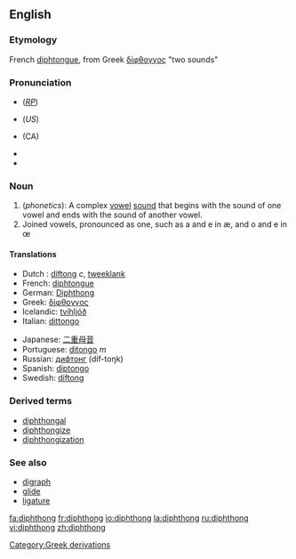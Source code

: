 ==English==
{{wikipedia}}
===Etymology===
French [[diphtongue]], from Greek [[δίφθογγος]] "two sounds"

===Pronunciation===
*{{IPA|/ˈdɪf.θɒŋ/ or /ˈdɪp.θɒŋ/}} (''[[RP]]'')
*{{IPA|/ˈdɪfθɔːŋ/ or /ˈdɪpθɔːŋ/}} (''US'')
*{{IPA|/ˈdɪf.θɑŋ/}} (CA)
*{{Audio|en-ca-diphthong.ogg|Audio (CA)}}
*{{audio|en-us-diphthong.ogg|Audio (US)}}

===Noun===
{{en-noun}}

#(''phonetics''): A complex [[vowel]] [[sound]] that begins with the sound of one vowel and ends with the sound of another vowel.
# Joined vowels, pronounced as one, such as a and e in æ, and o and e in œ

==== Translations ====
{{top}}
*Dutch : [[diftong]] ''c'', [[tweeklank]] {{m}}
*French: [[diphtongue]] {{f}}
*German: [[Diphthong]] {{m}}
*Greek: [[δίφθογγος]] {{f}}
*Icelandic: [[tvíhljóð]] {{n}}
*Italian: [[dittongo]] {{m}}
{{mid}}
*Japanese: [[二重母音]]
*Portuguese: [[ditongo]] ''m''
*Russian: [[дифтонг]] (díf-toŋk) {{m}}
*Spanish: [[diptongo]] {{m}}
*Swedish: [[diftong]]
{{bottom}}

===Derived terms===
*[[diphthongal]] 
*[[diphthongize]]
*[[diphthongization]]
[[Category:Greek derivations]]

===See also===
* [[digraph]]
* [[glide]]
* [[ligature]]

[[fa:diphthong]]
[[fr:diphthong]]
[[io:diphthong]]
[[la:diphthong]]
[[ru:diphthong]]
[[vi:diphthong]]
[[zh:diphthong]]